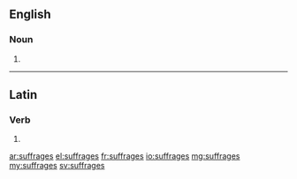 ==English==

===Noun===
{{head|en|plural}}

# {{plural of|suffrage|lang=en|nocat=1}}

----

==Latin==

===Verb===
{{la-verb-form|suffrāgēs}}

# {{conjugation of|suffrāgō||2|s|pres|act|sub|lang=la}}

[[ar:suffrages]]
[[el:suffrages]]
[[fr:suffrages]]
[[io:suffrages]]
[[mg:suffrages]]
[[my:suffrages]]
[[sv:suffrages]]
